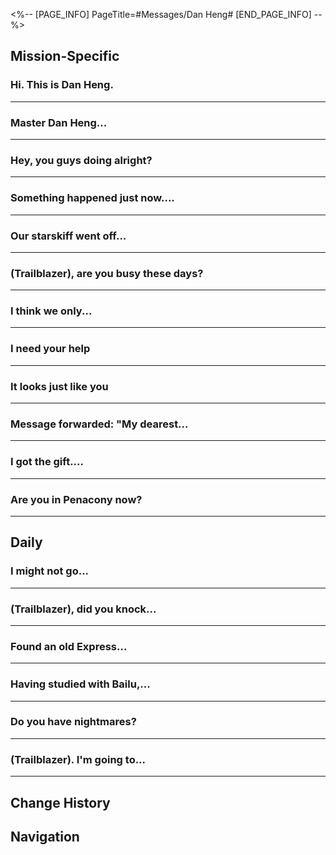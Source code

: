 <%-- [PAGE_INFO]
PageTitle=#Messages/Dan Heng#
[END_PAGE_INFO] --%>
{{Messages Infobox
|id        = 1002
|image     = Character Dan Heng Icon.png
|type      = Character
|sender    = Dan Heng
|signature = For anything related to the data bank, come find me.
|faction   = Astral Express
}}

==Mission-Specific==
===Hi. This is Dan Heng.===
{{Messages
|start_condition = 
|text =
:'''Dan Heng:''' Hi. This is Dan Heng.
:'''Dan Heng:''' Remember to go find Himeko.
}}
----

===Master Dan Heng...===
{{Messages
|start_condition = 
|text =
:{Choice} Master Dan Heng...
::'''(Trailblazer):''' Master Dan Heng...
::'''Dan Heng:''' ...Please, act normal.
:{Choice} Dragon Young...
::'''(Trailblazer):''' Dragon Young...
::'''Dan Heng:''' ...Please, act normal.
:{Choice} Dan Heng...
::'''(Trailblazer):''' Dan Heng...
::'''Dan Heng:''' Something the matter?
:'''Dan Heng:''' You want to say something? Just say it.
:{Choice} Do you wanna earn some money...
::'''(Trailblazer):''' Do you wanna earn some money...
:{Choice} I have a request...
::'''(Trailblazer):''' I have a request...
:'''Dan Heng:''' Why are you beating around the bush? This isn't like you, (Trailblazer).
:'''Dan Heng:''' No need to beat around the bush. I will keep this a secret for you, if you wish.
:{Choice} I need a photo of you.
:'''(Trailblazer):''' I need a photo of you.
:'''Dan Heng:''' Photo?
:'''Dan Heng:''' I don't usually take photos, but March often sends me the pictures she snaps.
:'''Dan Heng:''' But... what exactly do you want my photo for?
:{Choice} Trust me for once!
::'''(Trailblazer):''' Trust me for once!
:{Choice} It's all for your fans!
::'''(Trailblazer):''' It's all for your fans!
:'''Dan Heng:''' ...Okay. Don't go overboard.
:'''Dan Heng:''' [[File:Message Dan Heng Fight Club.png|256px]]
}}
----

===Hey, you guys doing alright?===
{{Messages
|start_condition = 
|text =
:'''(Trailblazer):''' Hey, you guys doing alright?
:{{DIcon|Warning}} Message failed to send
:{Choice} March and I are doing missions for the Xianzhou...
::'''(Trailblazer):''' March and I are doing missions for the Xianzhou...
:{Choice} Are you okay...?
::'''(Trailblazer):''' Are you okay...?
:{{DIcon|Warning}} Message failed to send
}}
----

===Something happened just now....===
{{Messages
|start_condition = 
|text =
:'''Dan Heng:''' Something happened just now. I just arrived at the Xianzhou. Are you alright?
:{Choice} What happened?
::'''(Trailblazer):''' What happened? Is the Express okay? What are you doing on the Xianzhou?
:{Choice} What are you doing on the Xianzhou?
::'''(Trailblazer):''' What are you doing on the Xianzhou? Is the Express okay? What happened?
:'''Dan Heng:''' I'll pretend that you replied "I'm okay."
:'''Dan Heng:''' It's a long story. I'm at Cloudford with a Cloud Knight. I'll join you when I come out.
:'''Dan Heng:''' By the way, the Express is fine. I came here by myself. I'll tell you about it later.
:{Choice} I'm very interested
:'''(Trailblazer):''' I'm very interested. Tell me the details.
:'''Dan Heng:''' {Domain Invite: Cloudford}
}}
----

===Our starskiff went off...===
{{Messages
|start_condition = 
|text =
:'''Dan Heng:''' Our starskiff went off course. How's the situation on your end?
:{Choice} You're alive?
::'''(Trailblazer):''' You're alive again?
:{Choice} You have signal?
::'''(Trailblazer):''' Your phone has signal again?
:'''Dan Heng:''' Yes. How's the situation on your end?
:{Choice} We caught Kafka
::'''(Trailblazer):''' We caught Kafka, but it was too easy. It was kinda odd
:{Choice} We went to the Divination Commission
::'''(Trailblazer):''' We caught Kafka and went to the Divination Commission
:'''Dan Heng:''' What about Kafka's companion? Did you see Blade?
:{Choice} Kafka was alone
::'''(Trailblazer):''' Kafka was alone when we caught her. What's the matter?
:{Choice} That man is out there somewhere
::'''(Trailblazer):''' He ran away. Dunno where he is
:'''Dan Heng:''' Be careful. He is very dangerous.
:'''Dan Heng:''' I'll shake off the Cloud Knights and catch up to you.
:{Choice} What's going on at your end?
:'''(Trailblazer):''' Wait. What's going on at your end?
:'''Dan Heng:''' {Domain Invite: Artisanship Commission}
}}
----

===(Trailblazer), are you busy these days?===
{{Messages
|start_condition = 
|text =
:'''Dan Heng:''' (Trailblazer), are you busy these days?
:'''Dan Heng:''' I would like to ask you to accompany me on a certain task...
:{Choice} Something wrong?
::'''(Trailblazer):''' Accompany you? Sounds serious.
::'''Dan Heng:''' I want to meet the current high elder of the Luofu Vidyadhara.
:{Choice} Want me as a bodyguard?
::'''(Trailblazer):''' So you're worried that someone on the Xianzhou might want to hurt you, and want me as your bodyguard?
::'''Dan Heng:''' You jest. I want to meet the current high elder of the Luofu Vidyadhara.
:'''Dan Heng:''' I want to ask about some bygone matters, so that I will better understand what I can still do to make amends for my past life.
:{Choice} I'll see this through
::'''(Trailblazer):''' Okay. I'll be there any time you need me
::'''Dan Heng:''' Thank you. Let us meet at Synwood Pavilion in Exalting Sanctum.
:{Choice} Do I have to be there?
::'''(Trailblazer):''' This feels like a really formal occasion. Do I have to be there?
::'''Dan Heng:''' I fear complications will arise if I go alone.
::'''Dan Heng:''' But with you present, things are different. I heard you helped save that Dragon Lady. It will make things much easier to handle.
::'''Dan Heng:''' I will wait for you at Synwood Pavilion in Exalting Sanctum. See you there.
;{Accepted Mission: The Dragon Returns Home}
}}
----

===I think we only...===
{{Messages
|start_condition = 
|text =
:'''Dan Heng:''' I think we only scratched the surface of this Ifrit.
:{Choice} What happened?
:'''(Trailblazer):''' What happened?
:'''Dan Heng:''' The fire demons of Fetora are ferocious and cruel by nature, but Ifrit easily rose to the position of clan leader.
:'''Dan Heng:''' And even among the fire demons, his flame belongs to a special category.
:{Choice} Wdym?
:'''(Trailblazer):''' What do you mean?
:'''Dan Heng:''' In many vicious incidents instigated by the Ever-Flame Mansion, I found similar eyewitness reports claiming that "miscreants materialized from the inferno."
:'''Dan Heng:''' I speculate that Ifrit's flame may have inherited some ability other than burning, and that is related to his origin.
:'''Dan Heng:''' I have heard of a flame with similar properties that was difficult to capture because it kept shifting between phases.
:'''Dan Heng:''' There is not much information about it, only one line that catches the eye: "Burns through worlds, leaving numerous scions of flame behind."
:'''Dan Heng:''' Ifrit... is perhaps one of its descendants.
:{Choice} Shifting between phases...
:'''(Trailblazer):''' Shifting between phases...
:'''Dan Heng:''' That's all I have.
:'''Dan Heng:''' The number of related records is limited. I'm not sure if that was helpful to you.
:{Choice} Enough.
:'''(Trailblazer):''' It's enough, thanks
:'''Dan Heng:''' That's good.
}}
----

===I need your help===
{{Messages
|start_condition = 
|text =
:{Choice} I need your help
:'''(Trailblazer):''' I need your help
:'''Dan Heng:''' What is it?
:{Choice} About Duke Inferno...
:'''(Trailblazer):''' Do you know the "Duke Inferno," Ifrit?
:'''Dan Heng:''' From the Annihilation Gang?
:'''Dan Heng:''' It's best not to get involved with him.
:{Choice} The space station is in trouble.
:'''(Trailblazer):''' The space station's met with some trouble, and it has something to do with him
:'''(Trailblazer):''' Arlan will fill you in on the details
:'''(Trailblazer):''' I want to know more about him
:'''Dan Heng:''' Understood. Wait for my contact.
:'''Dan Heng:''' You be careful yourself. If the situation changes, notify us as soon as possible.
}}
----

===It looks just like you===
{{Messages
|start_condition = 
|text =
:{Choice} (Send the picture to Dan Heng)
:'''(Trailblazer):''' It looks just like you
:'''(Trailblazer):''' [[File:Message Dan Heng 30.png|256px]]
:'''Dan Heng:''' ...
:'''Dan Heng:''' No.
:{Choice} Its eyes are totally like yours!
::'''(Trailblazer):''' Its eyes are totally like yours!
::'''Dan Heng:''' No.
:{Choice} Its vibe is totally like yours!
::'''(Trailblazer):''' Its vibe is totally like yours!
::'''Dan Heng:''' Can't tell from the picture.
:'''Dan Heng:''' I have never seen a lifeform like this before. If you have data about them, remember to enter them into the data bank once you get back to the Express.
}}
----

===Message forwarded: "My dearest...===
{{Messages
|start_condition = 
|text =
:'''(Trailblazer):''' Message forwarded: "My dearest outworlder friend, I am the esteemed Vidyadhara High Elder. I was wounded by abominations and have been in dormancy for a thousand years. I only awakened very recently and plan to restore the glory of the Vidyadhara lineage. Unfortunately, I have lost all worldly possessions, and currently find myself in financial shortfall. So, I was hoping you could lend me 50,000 credits. Once I return to the Xianzhou, I'll pay you back tenfold and even let you choose anything you desire from our precious Vidyadhara treasures."
:{Choice} Dan Heng, you...
::'''(Trailblazer):''' New message received.
::'''(Trailblazer):''' Why didn't you tell me anything about this? And you're even using an alt account. How can you treat your friend this way?
:{Choice} Dan Heng, I met an imposter.
::'''(Trailblazer):''' New message received.
::'''(Trailblazer):''' Dan Heng, someone was pretending to be you and tried to scam me. LMAO
:'''Dan Heng:''' ...
:'''Dan Heng:''' I didn't send that message.
:'''Dan Heng:''' Don't fall for it, and don't transfer any credits, (Trailblazer).
:'''Dan Heng:''' Be careful if you receive these kinds of messages in the future.
:'''Dan Heng:''' ...By the way, you didn't actually get scammed and transfer any credits, did you?
:{Choice} Don't worry. I didn't fall for it.
::'''(Trailblazer):''' Come on, how could someone as smart as me fall for such a basic scam?
::'''(Trailblazer):''' I forwarded the message to you as soon as I received it.
::'''Dan Heng:''' Good to know.
:{Choice} Would you help me if I got scammed?
::'''(Trailblazer):''' No, but I almost fell for it.
::'''(Trailblazer):''' If I had been scammed and transferred credits to that scammer, you'd help me out, right?
::'''Dan Heng:''' ...
::'''Dan Heng:''' Don't worry. I'd help you.
::'''Dan Heng:''' I'll take you to the Realm-Keeping Commission to report the case.
}}
----

===I got the gift....===
{{Messages
|start_condition = 
|text =
:'''Dan Heng:''' I got the gift. Did you send it?
:{Choice} Special something for Team Express
:'''(Trailblazer):''' It's a special gift for guarding the Express. Thanks for all your hard work
:'''Dan Heng:''' No problem.
:'''Dan Heng:''' I found some entries that you might be interested in the data bank. You can take a look once you get back.
:{Choice} Open it up and have a taste!
:'''(Trailblazer):''' It's a specialty product I got from inside a dream in Penacony. Open it up and have a taste!
:'''Dan Heng:''' ? Ok.
:'''Dan Heng:''' ...
:{Choice} How do you like it?
:'''(Trailblazer):''' How do you like it?
:'''Dan Heng:''' It's a bit too much for me. It's something March might enjoy.
}}
----

===Are you in Penacony now?===
{{Messages
|start_condition = 
|text =
:'''Dan Heng:''' Are you in Penacony now?
:'''(Trailblazer):''' Found my note at the front desk?
:{{DIcon|Warning}} Message failed to send.
:'''(Trailblazer):''' ?
:{{DIcon|Warning}} Message failed to send.
:{{DIcon|Warning}} &mdash; Message History &mdash;
:'''Dan Heng:''' I ran into someone calling herself a Galaxy Ranger, so I want to check her identity with you
:'''(Trailblazer):''' Dagnabbit!
:'''(Trailblazer):''' Finally got the signal back. This place is a total dump
:'''(Trailblazer):''' You guys met Rappa already?
:{{DIcon|Warning}} Message failed to send.
}}
----

==Daily==
===I might not go...===
{{Messages|text=
:'''Dan Heng:''' I might not go back to the Express today.
:{Choice} What happened!?
::'''(Trailblazer):''' What happened!?
:{Choice} Where are you staying?
::'''(Trailblazer):''' Where are you staying?
:'''Dan Heng:''' I'm observing a never-before-seen creature.
:'''Dan Heng:''' It would be tomorrow morning when I finish collecting everything I need for the data bank.
:'''Dan Heng:''' Why? Are you interested in it?
:{Choice} Honestly, no
::'''(Trailblazer):''' Honestly, no.
::'''Dan Heng:''' I thought so.
:{Choice} Slightly, maybe
::'''(Trailblazer):''' Slightly, maybe.
::'''Dan Heng:''' Don't worry. No need to push yourself.
:'''Dan Heng:''' Furthermore, they're quite vigilant and difficult to observe. They'll scatter the moment they perceive any potential danger.
:'''Dan Heng:''' I'm thinking about choosing another location to observe them...
:{Choice} Go up the trees
::'''(Trailblazer):''' Go up the trees
::'''Dan Heng:''' Using leaves to camouflage oneself? That might be a good idea.
::{Choice} Is it too late to come over now
::'''(Trailblazer):''' Will I make it if I go there now?
::'''(Trailblazer):''' [[File:Sticker PPG 07 Pom-Pom 01.png|80px|&lbrack;Greet&rbrack;]]
::'''Dan Heng:''' Why? Interested?
::{Choice} Just wanna observe you
::'''(Trailblazer):''' Just wanna observe Dan Heng in a tree
::'''(Trailblazer):''' [[File:Sticker PPG 07 Pom-Pom 06.png|80px|&lbrack;Thumbs Up&rbrack;]]
::'''Dan Heng:''' ...
:{Choice} Go in the water
::'''(Trailblazer):''' Go in the water
::'''Dan Heng:''' Hiding within the flow of water? That might be a good idea.
::{Choice} Is it too late to come over now
::'''(Trailblazer):''' Will I make it if I go there now?
::'''(Trailblazer):''' [[File:Sticker PPG 07 Pom-Pom 01.png|80px|&lbrack;Greet&rbrack;]]
::'''Dan Heng:''' Why? Interested?
::{Choice} Just wanna observe you
::'''(Trailblazer):''' Just wanna observe Dan Heng in the water
::'''(Trailblazer):''' [[File:Sticker PPG 07 Pom-Pom 06.png|80px|&lbrack;Thumbs Up&rbrack;]]
::'''Dan Heng:''' ...
:'''Dan Heng:''' Fine.
}}
----

===(Trailblazer), did you knock...===
{{Messages|text=
:'''Dan Heng:''' (Trailblazer), did you knock on the archives' door last night?
:{Choice} Sorry!
::'''(Trailblazer):''' Sorry!
::'''(Trailblazer):''' Were you asleep by then?
:{Choice} Did I wake you up?
::'''(Trailblazer):''' Did I wake you up?
::'''(Trailblazer):''' Sorry!
:'''(Trailblazer):''' A noise came from the archives...
:'''Dan Heng:''' I was marking entries in the data bank when the electricity tripped and I accidentally kicked over a shelf.
:'''Dan Heng:''' By the time I came out, you'd already gone back to your room.
:{Choice} Stop staying up so late
::'''(Trailblazer):''' Thanks. Stop staying up so late
::'''Dan Heng:''' You too.
:{Choice} As long as you're doing okay
::'''(Trailblazer):''' Thank you. As long as you're doing okay
::'''Dan Heng:''' I'll be fine.
:'''Dan Heng:''' If you have time, check out the data bank. You said you wanted to understand Stellaron and Aeons better, so I've marked them up for you.
}}
----

===Found an old Express...===
{{Messages|text=
:'''Dan Heng:''' Found an old Express communication log in the data bank, and one of the categories is Dad Jokes.
:'''Dan Heng:''' I don't fully understand it, but my instincts tell me you should be able to.
:{Choice} Am I like that?
::'''(Trailblazer):''' So, this is the kind of person I am in your mind?
::'''Dan Heng:''' Yes.
:{Choice} I don't understand
::'''(Trailblazer):''' I don't understand
::'''Dan Heng:''' I don't think you've seen the log yet...
:'''Dan Heng:''' This is what it says.
:'''Dan Heng:''' "On watchkeeping duty with Himeko. She's talking in her sleep." Pom-Pom
:'''Dan Heng:''' There's another entry an hour later.
:'''Dan Heng:''' "On watchkeeping duty with Pom-Pom. They have been talking in their sleep for almost an hour." Himeko
:'''Dan Heng:''' What do you think, (Trailblazer)?
:{Choice} ...
::'''(Trailblazer):''' ...
::'''Dan Heng:''' Okay, looks like this categorization tag can stay for now.
:{Choice} This is clearly a horror story
::'''(Trailblazer):''' This is clearly a horror story
::'''Dan Heng:''' Is it? I didn't understand it, but sounds like we need an extra tag for it.
:'''Dan Heng:''' The log stops there. I asked Himeko and Pom-Pom. Neither of them remembered the incident.
:'''Dan Heng:''' "Who is the one talking in their sleep?" Looks like we can only rely on other entries in the data bank to verify this information.
:{Choice} I tend to believe the data bank is omnipotent.
:'''(Trailblazer):''' I tend to believe the data bank is omnipotent.
:'''(Trailblazer):''' [[File:Sticker PPG 07 Pom-Pom 06.png|80px|&lbrack;Thumbs Up&rbrack;]]
}}
----

===Having studied with Bailu,...===
{{Messages|text=
:'''Dan Heng:''' Having studied with Bailu, I now deeply feel the profound and fascinating pharmacology behind the use of medicinal herbs.
:{Choice} Is this emergency medicine as well?
::'''(Trailblazer):''' Are they emergency medicines?
::'''(Trailblazer):''' Seems like she gave Pom-Pom some before
::'''Dan Heng:''' Is that so?
::'''Dan Heng:''' Emergency medicine can be ingested directly. They are very convenient.
:{Choice} Are there any tasty medicines?
::'''(Trailblazer):''' Are there any tasty medicines?
::'''Dan Heng:''' ...There might be. I will have to research this when I have time.
:'''Dan Heng:''' She mentioned her philosophy regarding there being "a special cure for each person." If I can master her teachings, I think I might be able to create medication suited to everyone on the Express.
:'''Dan Heng:''' Speaking of which, the fact that I don't know any cloudhymn magic that can heal is... saddening.
:{Choice} Ask the Omni-Synthesizer?
::'''(Trailblazer):''' Maybe you should consult the Omni-Synthesizer?
::'''Dan Heng:''' Perhaps asking Bailu will make things faster.
:{Choice} Dan Heng's not all-capable...?
::'''(Trailblazer):''' By the Aeons, Dan Heng's not all-capable...
::'''Dan Heng:''' I still have much to learn.
:{Choice} You don't remember anything at all?
::'''(Trailblazer):''' You don't remember anything at all?
::'''Dan Heng:''' I do not possess such power.
:'''Dan Heng:''' Though the power of the high elder is rooted in legacy, to me, it is more like a certain type of "knowledge" rather than "memories."
:'''Dan Heng:''' The stories that I can see... They have existed long before I was even self-aware.
:{Choice} It's all up to you
::'''(Trailblazer):''' If it's like "knowledge," then maybe it's up to you on how to use them
::'''Dan Heng:''' Is that so?
::'''Dan Heng:''' I hope I made the right choice.
::{Choice} You've helped many people
::'''(Trailblazer):''' You've helped many people
::'''(Trailblazer):''' Including me, of course
::'''Dan Heng:''' That's good.
:{Choice} I want to know everything too
::'''(Trailblazer):''' I want to know everything too
::'''Dan Heng:''' The sensation is a miserable one. Your mind is filled with uncountable scenes and noises, but you are never present.
::{Choice} Like the Voice of the Stellaron?
::'''(Trailblazer):''' I can't completely understand what you're feeling, but is it kinda like the Voice of the Stellaron?
::'''(Trailblazer):''' It takes some time to get used to
::'''Dan Heng:''' Perhaps.
::'''Dan Heng:''' Perhaps one day I will be able to co-exist with it, just like you do with yours.
}}
----

===Do you have nightmares?===
{{Messages|text=
:'''Dan Heng:''' Do you have nightmares?
:{Choice} Yes.
::'''(Trailblazer):''' Yeah, pretty often
::'''Dan Heng:''' What do you dream of?
::{Choice} I destroyed the world
:::'''(Trailblazer):''' I dreamed that I destroyed the world
::{Choice} I lost my companions
:::'''(Trailblazer):''' I dreamed that I lost my companions
::{Choice} I wasn't myself
:::'''(Trailblazer):''' I dreamed that I wasn't myself
::'''Dan Heng:''' I've had such dreams as well.
::'''Dan Heng:''' I wish those scenes would only remain in my dreams, but some things... I'm not sure whether they had really happened...
::'''Dan Heng:''' Do you have these same worries when you have nightmares?
::{Choice} No, and I don't really care
:::'''(Trailblazer):''' You know, until you asked that question, I didn't consider the possibility...
::{Choice} Yeah, but I can't prove it
:::'''(Trailblazer):''' Yeah, but I don't have any evidence to prove that such things ever happened...
::{Choice} If you can't remember, then it didn't happen.
:::'''(Trailblazer):''' I don't know... But I can't remember anything, so just treat it as if it never happened...
::'''Dan Heng:''' That is a response only you could give.
::{Choice} That's what trailblazing taught me
:::'''(Trailblazer):''' That's what trailblazing taught me. Didn't expect that, did you?
:::'''Dan Heng:''' Very well. To education, then.
::{Choice} That's what you taught me
:::'''(Trailblazer):''' This is what you taught me. Didn't expect that, did you?
:::'''Dan Heng:''' No... I don't remember ever giving you such instruction.
::{Choice} That's just the way I am
:::'''(Trailblazer):''' I'm just like that. C'mon, it's not as if we just met
:::'''Dan Heng:''' Hm. As expected.
:{Choice} No
::'''(Trailblazer):''' No, I sleep pretty good.
::{Choice} Are you having nightmares?
::'''(Trailblazer):''' Why? Are you having nightmares?
::'''Dan Heng:''' Yes.
::'''Dan Heng:''' Sometimes, I dream of destroying the world. Other times, I dream of losing my companions. Sometimes, I even dream that I'm not myself.
::'''Dan Heng:''' I wish those scenes would only remain in my dreams, but some things... I'm not sure whether they had really happened...
::'''Dan Heng:''' If it were you, would you have such worries?
::{Choice} I don't really care about these things
:::'''(Trailblazer):''' I probably won't care about this stuff. What happened in the past has nothing to do with the person I am right now...
::{Choice} Caring doesn't change anything
:::'''(Trailblazer):''' Whether I worry has nothing to do with whether these things actually happened...
::{Choice} If you can't remember, then it didn't happen.
:::'''(Trailblazer):''' I don't remember anything now, so I just treat it as if it never happened...
::'''Dan Heng:''' That is a response only you could give.
::{Choice} That's what trailblazing taught me
:::'''(Trailblazer):''' That's what trailblazing taught me. Didn't expect that, did you?
:::'''Dan Heng:''' Very well. To education, then.
::{Choice} That's what you taught me
:::'''(Trailblazer):''' This is what you taught me. Didn't expect that, did you?
:::'''Dan Heng:''' No... I don't remember ever giving you such instruction.
::{Choice} That's just the way I am
:::'''(Trailblazer):''' I'm just like that. C'mon, it's not as if we just met
:::'''Dan Heng:''' Hm. As expected.
:{Choice} It doesn't matter what happened...
:'''(Trailblazer):''' No matter what happens, we're on the Express now. Just relax!
:'''Dan Heng:''' Alright, I will.
}}
----

===(Trailblazer). I'm going to...===
{{Messages|text=
:'''Dan Heng:''' (Trailblazer). I'm going to the Luofu. Just letting you know.
:{Choice} What happened?
::'''(Trailblazer):''' What happened?
::'''Dan Heng:''' Nothing.
:{Choice} Stay safe
::'''(Trailblazer):''' Stay safe
::'''(Trailblazer):''' Stay safe
::'''(Trailblazer):''' You gotta repeat the important stuff twice
::'''Dan Heng:''' Alright. Don't worry.
:{Choice} So, the reason you're going is...
:'''(Trailblazer):''' So, the reason you're going is...?
:'''Dan Heng:''' Though the data bank also has a section on the Luofu, I don't understand the details very well.
:'''Dan Heng:''' Likewise, I was unable to answer any questions Pom-Pom has regarding the various dishes on the Xianzhou.
:'''Dan Heng:''' If time allows, I wish to see things for myself in person.
:'''Dan Heng:''' (Trailblazer), how do you find food on the Xianzhou?
:{Choice} Very interesting
::'''(Trailblazer):''' The dishes are pretty interesting
::'''Dan Heng:''' Do you have any recommendations?
::{Choice} Mung bean soda
:::'''(Trailblazer):''' I strongly recommend mung bean soda.
:::'''Dan Heng:''' I guessed it'd be mung bean soda.
::{Choice} Steamed puffergoat milk
:::'''(Trailblazer):''' I recommend steamed puffergoat milk!
:::'''Dan Heng:''' I guessed it'd be steamed puffergoat milk.
::{Choice} Immortal's Delight
:::'''(Trailblazer):''' I recommend Immortal's Delight
:::'''Dan Heng:''' I guessed it'd be Immortal's Delight.
::'''Dan Heng:''' I knew it.
::{Choice} I'm that predictable?
::'''(Trailblazer):''' ...
::'''(Trailblazer):''' I'm that predictable?
::'''Dan Heng:''' Some simple analyses would suffice to reach this conclusion.
::'''Dan Heng:''' I'll get one for you too
::{Choice} Thanks!
::'''(Trailblazer):''' Thanks!
:{Choice} It's very... average
::'''(Trailblazer):''' Really? I don't really feel that
::'''(Trailblazer):''' Do you have any recommendations?
::'''Dan Heng:''' Scalegorge Spring Water.
::'''Dan Heng:''' Though I don't think you'll like it.
::{Choice} If I had to choose a favorite...
::'''(Trailblazer):''' If I had to choose something I like...
::{Choice} Mung bean soda
:::'''(Trailblazer):''' Then I'll choose mung bean soda.
::{Choice} Steamed puffergoat milk
:::'''(Trailblazer):''' I recommend steamed puffergoat milk!
::{Choice} Immortal's Delight
:::'''(Trailblazer):''' I recommend Immortal's Delight
::'''Dan Heng:''' I expected you would want that.
::'''Dan Heng:''' I knew it.
::{Choice} I'm that predictable?
::'''(Trailblazer):''' ...
::'''(Trailblazer):''' I'm that predictable?
::'''Dan Heng:''' Some simple analyses would suffice to reach this conclusion.
::'''Dan Heng:''' I'll get one for you too
::{Choice} Thanks!
::'''(Trailblazer):''' Thanks!
:'''Dan Heng:''' You're welcome.
:'''Dan Heng:''' There's also a type of yogurt that looked very interesting. A pity it sold out for now.
:'''Dan Heng:''' Its name is: Puffergoat Belly Bliss
:'''Dan Heng:''' Let's come back and check again later.
}}
----

==Change History==
{{Change History|1.0}}

==Navigation==
{{Messages Navbox}}